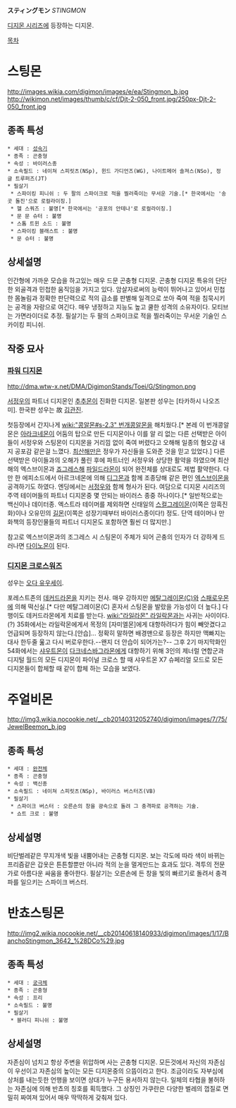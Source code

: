 '''スティングモン''' ''STINGMON''

[[디지몬 시리즈]]에 등장하는 디지몬.

[[목차]]
= 스팅몬 =
http://images.wikia.com/digimon/images/e/ea/Stingmon_b.jpg http://wikimon.net/images/thumb/c/cf/Djt-2-050_front.jpg/250px-Djt-2-050_front.jpg
== 종족 특성 ==
 * 세대 : [[성숙기]]
 * 종족 : 곤충형
 * 속성 : 바이러스종
 * 소속필드 : 네이쳐 스피릿츠(NSp), 윈드 가디언즈(WG), 나이트메어 솔져스(NSo), 정글 트루퍼즈(JT)
 * 필살기
  * 스파이킹 피니쉬 : 두 팔의 스파이크로 적을 찔러죽이는 무서운 기술.[* 한국에서는 '송곳 돌진'으로 로컬라이징.]
  * 헬 스쿼즈 : 불명[* 한국에서는 '공포의 안테나'로 로컬라이징.] 
  * 문 문 슈터 : 불명
  * 스톰 트윈 소드 : 불명
  * 스파이킹 블래스트 : 불명
  * 문 슈터 : 불명

== 상세설명 ==
인간형에 가까운 모습을 하고있는 매우 드문 곤충형 디지몬. 곤충형 디지몬 특유의 단단한 외골격과 민첩한 움직임을 가지고 있다. 암살자로써의 능력이 뛰어나고 있어서 민첩한 몸놀림과 정확한 판단력으로 적의 급소를 판별해 일격으로 쏘아 죽여 적을 침묵시키는 공격을 자랑으로 여긴다. 매우 냉정하고 지능도 높고 쿨한 성격의 소유자이다. 모티브는 가면라이더로 추정. 필살기는 두 팔의 스파이크로 적을 찔러죽이는 무서운 기술인 스카이킹 피니쉬.

== 작중 묘사 ==
=== [[파워 디지몬]] ===
http://dma.wtw-x.net/DMA/DigimonStands/Toei/G/Stingmon.png

[[서정우]]의 파트너 디지몬인 [[추추몬]]이 진화한 디지몬. 일본판 성우는 [타카하시 나오즈미]. 한국판 성우는 故 [[김관진]].

첫등장에서 간지나게 [[wiki:"콩알몬#s-2.3" 번개콩알몬]]을 해치웠다.[* 본레 이 번개콩알몬은 [[아라크네몬]]이 어둠의 탑으로 만든 디지몬이나 이를 알 리 없는 다른 선택받은 아이들이 서정우와 스팅몬이 디지몬을 거리낌 없이 죽여 버렸다고 오해해 일종의 혐오감 내지 공포감 같은걸 느꼈다. [[최산해]]만은 정우가 자신들을 도와준 것을 믿고 있었다.] 다른 선택받은 아이들과의 오해가 풀린 후에 파트너인 서정우와 상당한 활약을 하였으며 최산해의 엑스브이몬과 [[죠그레스]]해 [[파일드라몬]]이 되어 완전체를 상대로도 제법 활약한다. 다만 한 에피소드에서 아르크네몬에 의해 [[디그몬]]과 함께 조종당해 같은 편인 [[엑스브이몬]]을 공격하기도 하였다. 엔딩에서는 [[서정우]]와 함께 형사가 된다. 여담으로 디지몬 시리즈의 주역 테이머들의 파트너 디지몬중 몇 안되는 바이러스 종중 하나이다.[* 일반적으로는 백신이나 데이터종. 엑스트라 테이머를 제외하면 신태일의 [[스컬그레이몬]](이쪽은 암흑진화)이나 오유민의 [[길몬]](이쪽은 성장기때부터 바이러스종이다!) 정도. 단역 테이머나 만화책의 등장인물들의 파트너 디지몬도 포함하면 훨씬 더 많지만.]

참고로 엑스브이몬과의 조그레스 시 스팅몬이 주체가 되어 곤충의 인자가 더 강하게 드러나면 [[다이노몬]]이 된다.
=== [[디지몬 크로스워즈]] ===
성우는 [[오다 유우세이]].

포레스트존의 [[데커드라몬]]을 지키는 전사. 매우 강하지만 [[메탈그레이몬(C)]]와 [[스패로우몬]]에 의해 떡신실.[* 다만 메탈그레이몬(C) 혼자서 스팅몬을 발랐을 가능성이 더 높다.] 다행이도 데커드라몬에게 치료를 받는다. [[wiki:"라일라몬" 라일락몬]]과는 사귀는 사이이다.(?) 35화에서는 라일락몬에게서 목정의 [자미엘몬]에게 대항하려다가 힘이 빼앗겼다고 언급되며 등장하지 않는다.[안습]... 정확히 말하면 배경맨으로 등장은 하지만 맥빠지는 대사 한두줄 욾고 다시 버로우한다.--왠지 더 안습이 되어가는?-- 그후 2기 마지막화인 54화에서는 [[샤우트몬]]이 [[다크네스바그라몬]]에게 대항하기 위해 3인의 제너럴 연합군과 디지털 월드의 모든 디지몬이 파이널 크로스 할 때 샤우트몬 X7 슈페리얼 모드로 모든 디지몬들이 합체할 때 같이 합체 하는 모습을 보였다. 

= 주얼비몬 =
http://img3.wikia.nocookie.net/__cb20140312052740/digimon/images/7/75/JewelBeemon_b.jpg
== 종족 특성 ==
 * 세대 : [[완전체]]
 * 종족 : 곤충형
 * 속성 : 백신종
 * 소속필드 : 네이쳐 스피릿츠(NSp), 바이러스 버스터즈(VB)
 * 필살기
  * 스파이크 버스터 : 오른손의 창을 광속으로 돌려 그 충격파로 공격하는 기술.
  * 쇼트 크로 : 불명

== 상세설명 ==
비단벌레같은 무지개색 빛을 내뿜어내는 곤충형 디지몬. 보는 각도에 따라 색이 바뀌는 프리즘같은 갑옷은 튼튼할뿐만 아니라 적의 눈을 멀게만드는 효과도 있다. 격투의 전문가로 아름다운 싸움을 좋아한다. 필살기는 오른손에 든 창을 빛의 빠르기로 돌려서 충격파를 일으키는 스파이크 버스터.

= 반쵸스팅몬 =
http://img2.wikia.nocookie.net/__cb20140618140933/digimon/images/1/17/BanchoStingmon_3642_%28DCo%29.jpg
== 종족 특성 ==
 * 세대 : [[궁극체]]
 * 종족 : 곤충형
 * 속성 : 프리
 * 소속필드 : 불명
 * 필살기
  * 블러디 피니쉬 : 불명

== 상세설명 ==
자존심이 넘치고 항상 주변을 위압하며 사는 곤충형 디지몬. 모든것에서 자신의 자존심이 우선이고 자존심의 높이는 모든 디지몬중의 으뜸이라고 한다. 조금이라도 자부심에 상처를 내는듯한 언행을 보이면 상대가 누구든 용서하지 않는다. 일체의 타협을 불허하는 자존심에 의해 반쵸의 칭호를 획득했다. 그 상징인 가쿠란은 다양한 벌레의 껍질로 면밀히 짜여져 있어서 매우 딱딱하게 갖춰져 있다.
